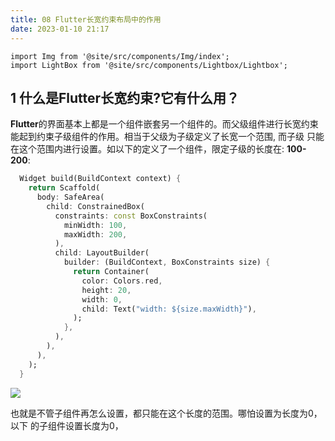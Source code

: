 ```yaml
---
title: 08 Flutter长宽约束布局中的作用
date: 2023-01-10 21:17
---
```


```mdx-code-block
import Img from '@site/src/components/Img/index';
import LightBox from '@site/src/components/Lightbox/Lightbox';

```

## 1 什么是**Flutter**长宽约束?它有什么用？ 
**Flutter**的界面基本上都是一个组件嵌套另一个组件的。而父级组件进行长宽约束能起到约束子级组件的作用。相当于父级为子级定义了长宽一个范围, 而子级
只能在这个范围内进行设置。如以下的定义了一个组件，限定子级的长度在: **100-200**:

```dart
  Widget build(BuildContext context) {
    return Scaffold(
      body: SafeArea(
        child: ConstrainedBox(
          constraints: const BoxConstraints(
            minWidth: 100,
            maxWidth: 200,
          ),
          child: LayoutBuilder(
            builder: (BuildContext, BoxConstraints size) {
              return Container(
                color: Colors.red,
                height: 20,
                width: 0,
                child: Text("width: ${size.maxWidth}"),
              );
            },
          ),
        ),
      ),
    );
  }
```

<Img src="storage:///images/WX20230113-111051.png" align="center" />

也就是不管子组件再怎么设置，都只能在这个长度的范围。哪怕设置为长度为0，以下
的子组件设置长度为0，
